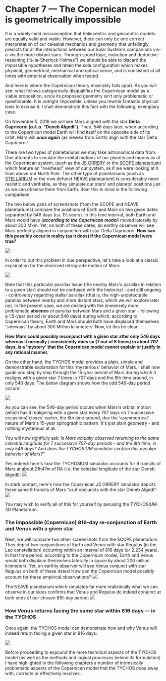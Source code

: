 Chapter 7 — The Copernican model is geometrically impossible
============================================================

It is a widely-held misconception that heliocentric and geocentric models are equally valid and viable. However, there can only be one correct interpretation of our celestial mechanics and geometry that unfailingly predicts for all the interactions between our Solar System’s companions vis-à-vis the more distant stars. Through sound logic, induction and deductive reasoning (“à-la-Sherlock Holmes”) we should be able to discard the impossible hypotheses and retain the sole configuration which makes physical, geometrical, mechanical and optical sense, and is consistent at all times with empirical observation when tested.

And here is where the Copernican theory miserably falls apart. As you will see, what follows categorically disqualifies the Copernican model as a viable proposition, since its proposed geometry isn’t only problematic or questionable. It is outright impossible, unless you rewrite fantastic physical laws to excuse it. I shall demonstrate this fact with the following, exemplary case.

On November 5, 2018 we will see Mars aligned with the star **Delta Capricorni (_a.k.a._ “Deneb Algedi”)**. Then, 546 days later, when according to the Copernican model Earth will find itself on the opposite side of its orbit, Mars will **_once again_** (as viewed from Earth) align with the star Delta Capricorni!

There are two types of planetariums we may take astronomical data from. One attempts to simulate the orbital motions of our planets and moons as of the Copernican system, (such as the [JS ORRERY](https://mgvez.github.io/jsorrery/) or the [SCOPE planetarium](https://www.solarsystemscope.com/)) which feature an “overhead” view of our system, as if we were looking at it from above our North Pole. The other type of planetariums (such as [STELLARIUM](https://stellarium-web.org/) or the now defunct NEAVE planetarium) is considerably more realistic and verifiable, as they simulate our stars’ and planets’ positions just as we can observe them from Earth. Bear this in mind in the following comparison.

The two below pairs of screenshots (from the SCOPE and NEAVE planetariums) compare the positions of Earth and Mars on two given dates separated by 546 days (ca. 1½ years). In this time interval, both Earth and Mars would have (**_according to the Copernican model_**) moved laterally by about 300 Mkm. Yet, on both of these dates, an earthly observer will see Mars perfectly aligned in conjunction with star Delta Capricorni. **How can this possibly occur in reality (as it does) if the Copernican model were true?**

![](https://septclues.com/TYCHOS/028_SCOPE_NEAVE_Mars_in%20Capricorn_compared_03.jpg)

In order to put this problem in due perspective, let's take a look at a classic explanation for the observed retrograde motion of Mars:

![](https://www.tychos.info/book_imagery/029_Retrograde_in_Copernican_universe.jpg)

Note that this particular parallax issue (the nearby Mars's parallax in relation to a given star) should not be confused with the historical - and still ongoing - controversy regarding stellar parallax (that is, the nigh-undetectable parallax between nearby and more distant stars, which we will explore later on). In the present case, we are dealing with the immensely more problematic **absence** of parallax between Mars and a given star - following a 1.5-year period (or about 546 days) during which, according to Copernican theory, Earth and Mars should both have displaced themselves 'sideways' by about 300 Million kilometers! Now, let this be clear:

**How Mars could possibly reconjunct with a given star after only 546 days whereas it normally / consistently does so (7 out of 8 times) in about 707 days, is a 'mystery' that the Copernican model cannot explain or justify in any rational manner.** 

On the other hand, the TYCHOS model provides a plain, simple and demonstrable explanation for this 'mysterious' behavior of Mars. I shall now guide you step by step through the 15-year period of Mars during which it realigns with a given star 7 times in 707 days and the 8th time around, in only 546 days. The below diagram shows how the odd 546-day period occurs: 

![](https://www.tychos.info/book_imagery/030_MARS_DeltaCapricorni_546days.jpg)

As you can see, the 546-day period occurs when Mars's orbital motion (which has it realigning with a given star every 707 days on 7 successive occasions)'closes' earlier, the 8th time around, due the 'asymmetrical' nature of Mars's 15-year spirographic pattern. It's just plain geometry - and nothing mysterious at all.

You will now rightfully ask: _Is Mars actually observed returning to the same celestial longitude for 7 successive 707-day periods - and the 8th time, in only 546 days? And does the TYCHOSIUM simulator confirm this peculiar behavior of Mars?"_   

Yes indeed: here's how the TYCHOSIUM simulator accounts for 8 transits of Mars at about 21h47m of RA (i.e. the celestial longitude of the star Deneb Algedi):
![](https://septclues.com/TYCHOS/MARS_DENEBALGEDI_conjunctions15YEARS_new.jpg)

In stark contast, here's how the Copernican JS ORRERY simulator depicts these same 8 transits of Mars "as it conjuncts with the star Deneb Algedi":
![](https://septclues.com/TYCHOS/MARS_DENEBALGEDI_conjunctions15YEARS_JSorrery.jpg)

You may wish to verify all of this for yourself by perusing the TYCHOSIUM 3D Planetarium. 



### The impossible (Copernican) 816-day re-conjunction of Earth and Venus with a given star

Next, we will compare two other screenshots from the SCOPE planetarium. They depict two conjunctions of Earth and Venus with star Regulus (in the Leo constellation) occurring within an interval of 816 days (or 2.234 years). In that time period, according to the Copernican model, Earth and Venus would both displace themselves laterally in space by about 200 million kilometers. Yet, an earthly observer will see Venus conjunct with star Regulus on both of these dates! How can the Copernican model possibly account for these empirical observations?
![](https://septclues.com/TYCHOS/031_Scope_VENUS_in_LEO_816days_comparison_02.jpg)

The NEAVE planetarium which simulates far more realistically what we can observe in our skies confirms that Venus and Regulus do indeed conjunct at both ends of our chosen 816-day period:
![](https://www.tychos.info/book_imagery/032_Neave_VENUS_in_LEO_816days_comparison_01.jpg)


### How Venus returns facing the same star within 816 days — in the TYCHOS

Once again, the TYCHOS model can demonstrate how and why Venus will indeed return facing a given star in 816 days:

![](https://www.tychos.info/book_imagery/033_VENUS_Regulus_816days.jpg)


Before proceeding to expound the more technical aspects of the TYCHOS model (as well as the methods and logical processes behind its formulation) I have highlighted in the following chapters a number of intrinsically problematic aspects of the Copernican model that the TYCHOS does away with, corrects or effectively resolves.
